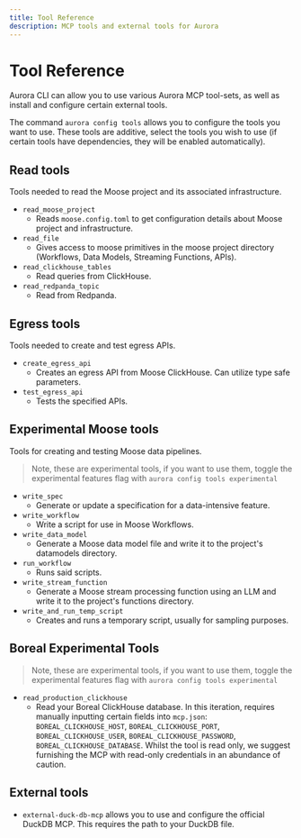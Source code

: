 ```yaml
---
title: Tool Reference
description: MCP tools and external tools for Aurora
---
```


# Tool Reference

Aurora CLI can allow you to use various Aurora MCP tool-sets, as well as install and configure certain external tools. 

The command `aurora config tools` allows you to configure the tools you want to use. These tools are additive, select the tools you wish to use (if certain tools have dependencies, they will be enabled automatically).

## Read tools
Tools needed to read the Moose project and its associated infrastructure.

- `read_moose_project`
    - Reads `moose.config.toml` to get configuration details about Moose project and infrastructure.
- `read_file`
    - Gives access to moose primitives in the moose project directory (Workflows, Data Models, Streaming Functions, APIs).
- `read_clickhouse_tables`
    - Read queries from ClickHouse.
- `read_redpanda_topic`
    - Read from Redpanda.

## Egress tools
Tools needed to create and test egress APIs.

- `create_egress_api`
    - Creates an egress API from Moose ClickHouse. Can utilize type safe parameters.
- `test_egress_api`
    - Tests the specified APIs.

## Experimental Moose tools
Tools for creating and testing Moose data pipelines.
> Note, these are experimental tools, if you want to use them, toggle the experimental features flag with `aurora config tools experimental`

- `write_spec`
    - Generate or update a specification for a data-intensive feature.
- `write_workflow`
    - Write a script for use in Moose Workflows.
- `write_data_model`
    - Generate a Moose data model file and write it to the project's datamodels directory.
- `run_workflow`
    - Runs said scripts.
- `write_stream_function`
    - Generate a Moose stream processing function using an LLM and write it to the project's functions directory.
- `write_and_run_temp_script`
    - Creates and runs a temporary script, usually for sampling purposes.

## Boreal Experimental Tools

> Note, these are experimental tools, if you want to use them, toggle the experimental features flag with `aurora config tools experimental`

- `read_production_clickhouse`
    - Read your Boreal ClickHouse database. In this iteration, requires manually inputting certain fields into `mcp.json`: `BOREAL_CLICKHOUSE_HOST`, `BOREAL_CLICKHOUSE_PORT`, `BOREAL_CLICKHOUSE_USER`, `BOREAL_CLICKHOUSE_PASSWORD`, `BOREAL_CLICKHOUSE_DATABASE`. Whilst the tool is read only, we suggest furnishing the MCP with read-only credentials in an abundance of caution.

## External tools

- `external-duck-db-mcp` allows you to use and configure the official DuckDB MCP. This requires the path to your DuckDB file.
